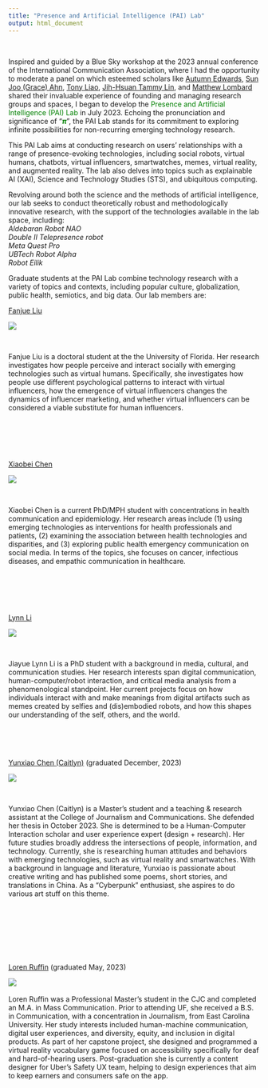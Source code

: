 ```yaml
---
title: "Presence and Artificial Intelligence (PAI) Lab"
output: html_document
---
```



&nbsp;

Inspired and guided by a Blue Sky workshop at the 2023 annual conference of the International Communication Association, where I had the opportunity to moderate a panel on which esteemed scholars like [Autumn Edwards](https://wmich.edu/communication/directory/edwards), [Sun Joo (Grace) Ahn](https://grady.uga.edu/faculty/sun-joo-grace-ahn/), [Tony Liao](https://dot.egr.uh.edu/departments/ilt/people/faculty/liao-tony), [Jih-Hsuan Tammy Lin](https://drtammylin.com/), and [Matthew Lombard](https://klein.temple.edu/directory/matthew-lombard-lombard) shared their invaluable experience of founding and managing research groups and spaces, I began to develop the <font color="green">Presence and Artificial Intelligence (PAI) Lab</font> in July 2023. Echoing the pronunciation and significance of “<font color="green">***π***</font>”, the PAI Lab stands for its commitment to exploring infinite possibilities for non-recurring emerging technology research.

This PAI Lab aims at conducting research on users’ relationships with a range of presence-evoking technologies, including social robots, virtual humans, chatbots, virtual influencers, smartwatches, memes, virtual reality, and augmented reality. The lab also delves into topics such as explainable AI (XAI), Science and Technology Studies (STS), and ubiquitous computing. 

Revolving around both the science and the methods of artificial intelligence, our lab seeks to conduct theoretically robust and methodologically innovative research, with the support of the technologies available in the lab space, including:\
*Aldebaran Robot NAO*\
*Double II Telepresence robot*\
*Meta Quest Pro*\
*UBTech Robot Alpha*\
*Robot Eilik*\


Graduate students at the PAI Lab combine technology research with a variety of topics and contexts, including popular culture, globalization, public health, semiotics, and big data. Our lab members are:

[Fanjue Liu](https://www.linkedin.com/in/fanjue-liu-19951210/)

![](images/fanjue.JPG)

&nbsp; 

Fanjue Liu is a doctoral student at the the University of Florida. Her research investigates how people perceive and interact socially with emerging technologies such as virtual humans. Specifically, she investigates how people use different psychological patterns to interact with virtual influencers, how the emergence of virtual influencers changes the dynamics of influencer marketing, and whether virtual influencers can be considered a viable substitute for human influencers.\

<br>
<br>
<br>
<br>

[Xiaobei Chen](https://www.linkedin.com/in/xiaobei-chen/)

![](images/xiaobei.JPG)

&nbsp; 

Xiaobei Chen is a current PhD/MPH student with concentrations in health communication and epidemiology.  Her research areas include (1) using emerging technologies as interventions for health professionals and patients, (2) examining the association between health technologies and disparities, and (3) exploring public health emergency communication on social media.  In terms of the topics, she focuses on cancer, infectious diseases, and empathic communication in healthcare. \

<br>
<br>
<br>
<br>

[Lynn Li](https://www.jou.ufl.edu/staff/jiayue-lynn-li/)

![](images/jiayue.JPG)

&nbsp; 

Jiayue Lynn Li is a PhD student with a background in media, cultural, and communication studies. Her research interests span digital communication, human-computer/robot interaction, and critical media analysis from a phenomenological standpoint. Her current projects focus on how individuals interact with and make meanings from digital artifacts such as memes created by selfies and (dis)embodied robots, and how this shapes our understanding of the self, others, and the world.\

<br>
<br>
<br>

[Yunxiao Chen (Caitlyn)](https://www.linkedin.com/in/yunxiao-caitlyn-chen-133413178/) (graduated December, 2023)

![](images/yunxiao.jpg)

&nbsp;  

Yunxiao Chen (Caitlyn) is a Master’s student and a teaching & research assistant at the College of Journalism and Communications. She defended her thesis in October 2023. She is determined to be a Human-Computer Interaction scholar and user experience expert (design + research). Her future studies broadly address the intersections of people, information, and technology. Currently, she is researching human attitudes and behaviors with emerging technologies, such as virtual reality and smartwatches. With a background in language and literature, Yunxiao is passionate about creative writing and has published some poems, short stories, and translations in China. As a “Cyberpunk” enthusiast, she aspires to do various art stuff on this theme.\

<br>
<br>
<br>
<br>
<br>
<br>

[Loren Ruffin](https://www.linkedin.com/in/loren-ruffin/) (graduated May, 2023)

![](images/LorenRuffin_CJCHeadshot.jpg)
&nbsp;  

Loren Ruffin was a Professional Master's student in the CJC and completed an M.A. in Mass Communication. Prior to attending UF, she received a B.S. in Communication, with a concentration in Journalism, from East Carolina University. Her study interests included human-machine communication, digital user experiences, and diversity, equity, and inclusion in digital products. As part of her capstone project, she designed and programmed a virtual reality vocabulary game focused on accessibility specifically for deaf and hard-of-hearing users. Post-graduation she is currently a content designer for Uber's Safety UX team, helping to design experiences that aim to keep earners and consumers safe on the app.\




